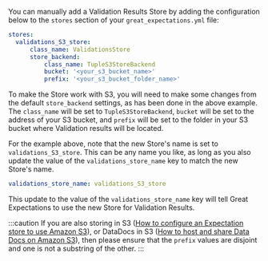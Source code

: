 <!--

---Import---
<UpdateYourConfigurationFileToIncludeANewStoreForValidationResultsOnS />

---Header---
### 3. Update your configuration file to include a new Store for Validation Results on S3
-->

You can manually add a Validation Results Store by adding the configuration below to the `stores` section of your `great_expectations.yml` file:

```yaml title="File contents: great_expectations.yml"
stores:
  validations_S3_store:
      class_name: ValidationsStore
      store_backend:
          class_name: TupleS3StoreBackend
          bucket: '<your_s3_bucket_name>'
          prefix: '<your_s3_bucket_folder_name>'
```


To make the Store work with S3, you will need to make some changes from the default ``store_backend`` settings, as has been done in the above example.  The ``class_name`` will be set to ``TupleS3StoreBackend``, ``bucket`` will be set to the address of your S3 bucket, and ``prefix`` will be set to the folder in your S3 bucket where Validation results will be located.

For the example above, note that the new Store's name is set to ``validations_S3_store``.  This can be any name you like, as long as you also update the value of the `validations_store_name` key to match the new Store's name.

```yaml title="File contents: great_expectations.yml"
validations_store_name: validations_S3_store
```

This update to the value of the `validations_store_name` key will tell Great Expectations to use the new Store for Validation Results.



:::caution
If you are also storing <TechnicalTag tag="expectation" text="Expectations" /> in S3 ([How to configure an Expectation store to use Amazon S3](../how_to_configure_an_expectation_store_in_amazon_s3/how_to_configure_an_expectation_store_in_amazon_s3.md)), or DataDocs in S3 ([How to host and share Data Docs on Amazon S3](../../how_to_host_and_share_data_docs_on_amazon_s3/how_to_host_and_share_data_docs_on_amazon_s3.md)), then please ensure that the ``prefix`` values are disjoint and one is not a substring of the other.
:::


